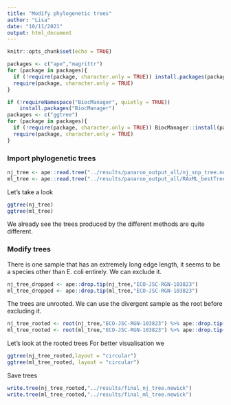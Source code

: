 ```yaml
---
title: "Modify phylogenetic trees"
author: "Lisa"
date: "10/11/2021"
output: html_document
---
```


```r
knitr::opts_chunk$set(echo = TRUE)
```

```r
packages <- c("ape","magrittr")
for (package in packages){
  if (!require(package, character.only = TRUE)) install.packages(package)
  require(package, character.only = TRUE)
}
```

```r
if (!requireNamespace("BiocManager", quietly = TRUE))
    install.packages("BiocManager")
packages <- c("ggtree")
for (package in packages){
  if (!require(package, character.only = TRUE)) BiocManager::install(package)
  require(package, character.only = TRUE)
}
```

### Import phylogenetic trees
```r
nj_tree <- ape::read.tree("../results/panaroo_output_all/nj_snp_tree.newick")
ml_tree <- ape::read.tree("../results/panaroo_output_all/RAxML_bestTree.ml_tree")
```

Let's take a look
```r
ggtree(nj_tree)
ggtree(ml_tree)
```
We already see the trees produced by the different methods are quite different.

### Modify trees
There is one sample that has an extremely long edge length, it seems to be a species other than E. coli entirely.
We can exclude it.
```r
nj_tree_dropped <- ape::drop.tip(nj_tree,"ECO-JSC-RGN-103823")
ml_tree_dropped <- ape::drop.tip(ml_tree,"ECO-JSC-RGN-103823")
```

The trees are unrooted. We can use the divergent sample as the root before excluding it.
```r
nj_tree_rooted <- root(nj_tree,"ECO-JSC-RGN-103823") %>% ape::drop.tip("ECO-JSC-RGN-103823")
ml_tree_rooted <- root(ml_tree,"ECO-JSC-RGN-103823") %>% ape::drop.tip("ECO-JSC-RGN-103823")
```
Let's look at the rooted trees
For better visualisation we
```r
ggtree(nj_tree_rooted,layout = "circular")
ggtree(ml_tree_rooted, layout = "circular")
```

Save trees
```r
write.tree(nj_tree_rooted,"../results/final_nj_tree.newick")
write.tree(ml_tree_rooted,"../results/final_ml_tree.newick")
```


